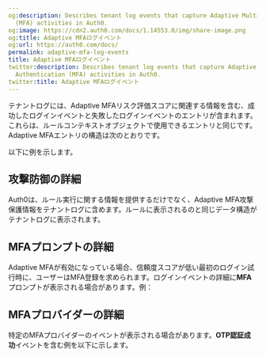 ```yaml
---
og:description: Describes tenant log events that capture Adaptive Multi-Factor Authentication
  (MFA) activities in Auth0.
og:image: https://cdn2.auth0.com/docs/1.14553.0/img/share-image.png
og:title: Adaptive MFAログイベント
og:url: https://auth0.com/docs/
permalink: adaptive-mfa-log-events
title: Adaptive MFAログイベント
twitter:description: Describes tenant log events that capture Adaptive Multi-Factor
  Authentication (MFA) activities in Auth0.
twitter:title: Adaptive MFAログイベント
---
```


テナントログには、Adaptive MFAリスク評価スコアに関連する情報を含む、成功したログインイベントと失敗したログインイベントのエントリが含まれます。これらは、ルールコンテキストオブジェクトで使用できるエントリと同じです。Adaptive MFAエントリの構造は次のとおりです。



以下に例を示します。



## 攻撃防御の詳細

Auth0は、ルール実行に関する情報を提供するだけでなく、Adaptive MFA攻撃保護情報をテナントログに含めます。ルールに表示されるのと同じデータ構造がテナントログに表示されます。



## MFAプロンプトの詳細

Adaptive MFAが有効になっている場合、信頼度スコアが低い最初のログイン試行時に、ユーザーはMFA登録を求められます。ログインイベントの詳細に**MFA**プロンプトが表示される場合があります。例：



## MFAプロバイダーの詳細

特定のMFAプロバイダーのイベントが表示される場合があります。**OTP認証成功**イベントを含む例を以下に示します。
